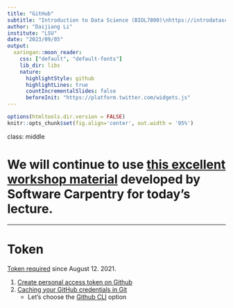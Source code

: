 ```yaml
---
title: "GitHub"
subtitle: "Introduction to Data Science (BIOL7800)\nhttps://introdatasci.dlilab.com/"
author: "Daijiang Li"
institute: "LSU"
date: "2023/09/05"
output:
  xaringan::moon_reader:
    css: ["default", "default-fonts"]
    lib_dir: libs
    nature:
      highlightStyle: github
      highlightLines: true
      countIncrementalSlides: false
      beforeInit: "https://platform.twitter.com/widgets.js"
---
```


```r
options(htmltools.dir.version = FALSE)
knitr::opts_chunk$set(fig.align='center', out.width = '95%')
```

class: middle

# We will continue to use [this excellent workshop material](https://carpentries-incubator.github.io/git-novice-branch-pr/) developed by Software Carpentry for today's lecture.

---

# Token

[Token required](https://github.blog/2020-12-15-token-authentication-requirements-for-git-operations/) since August 12. 2021.

1. [Create personal access token on Github](https://docs.github.com/en/github/authenticating-to-github/keeping-your-account-and-data-secure/creating-a-personal-access-token)
2. [Caching your GitHub credentials in Git](https://docs.github.com/en/get-started/getting-started-with-git/caching-your-github-credentials-in-git)
    + Let's choose the [Github CLI](https://github.com/cli/cli#installation) option
  
